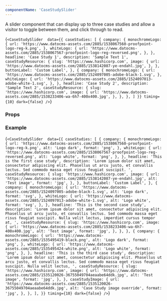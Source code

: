 ```yaml
---
componentName: 'CaseStudySlider'
---
```


A slider component that can display up to three case studies and allow a visitor to toggle between them, and click through to read.

<LiveComponent>{`<CaseStudySlider 
  data={{
    caseStudies: [
      {
        company: {
          monochromeLogo: {
            url: 'https://www.datocms-assets.com/2885/1538067560-proofpoint-logo-reg-k.png',
          },
          whiteLogo: {
            url: 'https://www.datocms-assets.com/2885/1538067567-proofpoint-logo-reg-reversed.png',
          },
        },
        headline: 'Case Study 1',
        description: 'Sample Text 1',
        caseStudyResource: {
          slug: 'https://www.hashicorp.com',
          image: {
            url: 'https://www.datocms-assets.com/2885/1538142087-ye-endahl.jpg',
          },
        },
        buttonLabel: 'Custom Label',
      },
      {
        company: {
          monochromeLogo: {
            url: 'https://www.datocms-assets.com/2885/1524097005-adobe-black-1.svg',
          },
          whiteLogo: {
            url: 'https://www.datocms-assets.com/2885/1524097013-adobe-white-1.svg',
          },
        },
        headline: 'Case Study 2',
        description: 'Sample Text 2',
        caseStudyResource: {
          slug: 'https://www.hashicorp.com',
          image: {
            url: 'https://www.datocms-assets.com/2885/1538233406-wa-6h7-400x400.jpg',
          },
        },
      },
    ]
  }}
  timing={10}
  dark={false}
/>`}</LiveComponent>

### Props

<PropsTable props={componentProps} />

### Example

<LiveComponent>{`<CaseStudySlider 
  data={{
    caseStudies: [
      {
        company: {
          monochromeLogo: {
            url: 'https://www.datocms-assets.com/2885/1538067560-proofpoint-logo-reg-k.png',
            alt: 'Logo dark',
            format: 'png',
          },
          whiteLogo: {
            url: 'https://www.datocms-assets.com/2885/1538067567-proofpoint-logo-reg-reversed.png',
            alt: 'Logo white',
            format: 'png',
          },
        },
        headline: 'This is the first case study',
        description: 'Lorem ipsum dolor sit amet, consectetur adipiscing elit. Phasellus ut arcu justo, et convallis lectus. Sed commodo massa eget risus feugiat suscipit. ',
        caseStudyResource: {
          slug: 'https://www.hashicorp.com',
          image: {
            url: 'https://www.datocms-assets.com/2885/1538142087-ye-endahl.jpg',
            alt: 'Test image',
            format: 'jpg',
          },
        },
        buttonLabel: 'Custom Label',
      },
      {
        company: {
          monochromeLogo: {
            url: 'https://www.datocms-assets.com/2885/1524097005-adobe-black-1.svg',
            alt: 'Logo dark',
            format: 'svg',
          },
          whiteLogo: {
            url: 'https://www.datocms-assets.com/2885/1524097013-adobe-white-1.svg',
            alt: 'Logo white',
            format: 'svg',
          },
        },
        headline: 'This is the second case study',
        description: 'Lorem ipsum dolor sit amet, consectetur adipiscing elit. Phasellus ut arcu justo, et convallis lectus. Sed commodo massa eget risus feugiat suscipit. Nulla velit lectus, imperdiet cursus tempor at, ',
        caseStudyResource: {
          slug: 'https://www.hashicorp.com',
          image: {
            url: 'https://www.datocms-assets.com/2885/1538233406-wa-6h7-400x400.jpg',
            alt: 'Test image',
            format: 'jpg',
          },
        },
      },
      {
        company: {
          monochromeLogo: {
            url: 'https://www.datocms-assets.com/2885/1535495419-black.png',
            alt: 'Logo dark',
            format: 'png',
          },
          whiteLogo: {
            url: 'https://www.datocms-assets.com/2885/1535495424-white.png',
            alt: 'Logo white',
            format: 'png',
          },
        },
        headline: 'This is the third case study',
        description: 'Lorem ipsum dolor sit amet, consectetur adipiscing elit. Phasellus ut arcu justo, et convallis lectus. Sed commodo massa eget risus feugiat suscipit. Nulla velit lectus, ',
        caseStudyResource: {
          slug: 'https://www.hashicorp.com',
          image: {
            url: 'https://www.datocms-assets.com/2885/1535120026-36755049704aeaabe64ddk.jpg',
            alt: 'Test image',
            format: 'jpg',
          },
        },
        caseStudyImage: {
          url: 'https://www.datocms-assets.com/2885/1535120026-36755049704aeaabe64ddk.jpg',
          alt: 'Case Study image override',
          format: 'jpg',
        },
      },
    ],
  }}
  timing={10}
  dark={false}
/>`}</LiveComponent>
